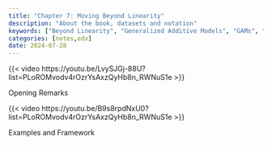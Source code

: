 ```yaml
---
title: "Chapter 7: Moving Beyond Linearity"
description: "About the book, datasets and notation"
keywords: ["Beyond Linearity", "Generalized Additive Models", "GAMs", "Splines", "Smoothing Splines", "Generalized Additive Models for Location, Scale and Shape", "GAMLSS"]
categories: [notes,edx]
date: 2024-07-28
---
```



::: {#fig-v1.1 .column-margin}
{{< video https://youtu.be/LvySJGj-88U?list=PLoROMvodv4rOzrYsAxzQyHb8n_RWNuS1e >}}

Opening Remarks
:::

::: {#fig-v1.2 .column-margin}
{{< video https://youtu.be/B9s8rpdNxU0?list=PLoROMvodv4rOzrYsAxzQyHb8n_RWNuS1e >}}

Examples and Framework
:::


